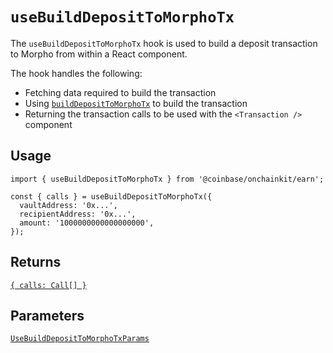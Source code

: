 # `useBuildDepositToMorphoTx`

The `useBuildDepositToMorphoTx` hook is used to build a deposit transaction to Morpho from within a React component.

The hook handles the following:

- Fetching data required to build the transaction
- Using [`buildDepositToMorphoTx`](/api/build-deposit-to-morpho-tx) to build the transaction
- Returning the transaction calls to be used with the `<Transaction />` component

## Usage

```tsx twoslash [code]
import { useBuildDepositToMorphoTx } from '@coinbase/onchainkit/earn';

const { calls } = useBuildDepositToMorphoTx({
  vaultAddress: '0x...',
  recipientAddress: '0x...',
  amount: '1000000000000000000',
});
```

## Returns

[`{ calls: Call[] }`](/transaction/types#calls)

## Parameters

[`UseBuildDepositToMorphoTxParams`](/earn/types#usebuilddeposittomorphotxparams)
